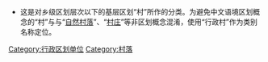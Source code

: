 * 这是对乡级区划层次以下的基层区划“村”所作的分类。为避免中文语境区划概念的“村”与与“[[自然村落|自然村落]]”、“[[村庄|村庄]]”等非区划概念混淆，使用“行政村”作为类别名称定位。

{{Catmore|村}}

[[Category:行政区划单位|Category:行政区划单位]]
[[Category:村落|Category:村落]]